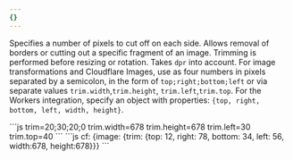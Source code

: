 ```yaml
---
{}
---
```


Specifies a number of pixels to cut off on each side. Allows removal of borders or cutting out a specific fragment of an image. Trimming is performed before resizing or rotation. Takes `dpr` into account. For image transformations and Cloudflare Images, use as four numbers in pixels separated by a semicolon, in the form of `top;right;bottom;left` or via separate values `trim.width`,`trim.height`, `trim.left`,`trim.top`. For the Workers integration, specify an object with properties: `{top, right, bottom, left, width, height}`.

<Tabs>
  <TabItem label="URL format">
    ```js 
    trim=20;30;20;0
    trim.width=678
    trim.height=678
    trim.left=30
    trim.top=40
    ```
  </TabItem>
  <TabItem label="Workers">
  ```js 
  cf: {image: {trim: {top: 12,  right: 78, bottom: 34, left: 56, width:678, height:678}}}
  ```
  </TabItem>
</Tabs>
